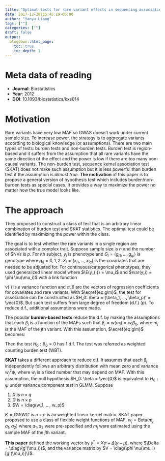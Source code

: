 ```yaml
---
title: "Optimal tests for rare variant effects in sequencing association studies"
date: 2017-12-28T15:45:19-06:00
author: "Yanyu Liang"
tags: [""]
categories: [""]
draft: false
output:
  blogdown::html_page:
    toc: true
    toc_depth: 1
---
```


$$
\newcommand\E{\text{E}}
\newcommand\nocr{\nonumber\\}
\newcommand\var{\text{Var}}
\newcommand\diag{\text{diag}}
$$

# Meta data of reading

* **Journal**: Biostatistics
* **Year**: 2012
* **DOI**: 10.1093/biostatistics/kxs014

# Motivation

Rare variants have very low MAF so GWAS doesn't work under current sample size. To increase power, the strategy is to aggregate variants according to biological knowledge (or assumptions). There are two main types of tests: burden tests and non-burden tests. Burden test is region-based and it suffers from the assumption that all rare variants have the same direction of the effect and the power is low if there are too many non-causal variants. The non-burden test, sequence kernel association test (SKAT) does not make such assumption but it is less powerful than burden test if the assumption is *almost true*. **The motivation** of this paper is to propose a general version of hypothesis test which includes burden/non-burden tests as special cases. It provides a way to maximize the power no matter how the true model looks like.

# The approach

They proposed to construct a class of test that is an arbitrary linear combination of burden test and SKAT statistics. The optimal test could be identified by maximizing the power within the class.

The goal is to test whether the rare variants in a single region are associated with a complex trait. Suppose sample size is $n$ and the number of SNVs is $p$. For $i$th subject, $y_i$ is phenotype and $G_i = (g_{i1}, ..., g_{ip})$ is genotype where $g_{ij} = 0, 1, 2$. $X_i = (x_{i1}, ..., x_{iq})$ is the covariates that are needed to be adjusted for. For continuous/categorical phenotypes, they used generalized linear model where $\E(y_{i}) = \mu_i$ and $\var(y_i) = \phi \nu(\mu_i)$ with a link function

  \begin{align}
    g(\mu_i) &= X_i \alpha + G_i \beta \label{eq:glm}
  \end{align}

$\nu(\cdot)$ is a variance function and $\alpha, \beta$ are the vectors of regression coefficients for covariates and rare variants. With $\eqref{eq:glm}$, the test for association can be constructed as $H_0: \beta = (\beta_1, ..., \beta_p)' = \vec{0}$. But such test suffers from large degree of freedom (d.f.) ($p$). To reduce d.f., additional assumptions were made.

The popular **burden-based tests** reduce the d.f. by making the assumptions that each $\beta_j$ is a function of the MAFs such that $\beta_j = w(m_j) = w_j\beta_0$, where $m_j$ is the MAF of the $j$th variant. With this assumption, $\eqref{eq:glm}$ becomes:

  \begin{align}
    g(\mu_i) &= X_i \alpha + \beta_0 \sum_{j = 1}^p w_j g_{ij} \label{eq:burden}
  \end{align}

Then the test $H_0: \beta_0 = 0$ has 1 d.f. The test was referred as weighted counting burden test (WBT).

**SKAT** takes a different approach to reduce d.f. It assumes that each $\beta_j$ independently follows an arbitrary distribution with mean zero and variance $w_j^2 \psi$, where $w_j$ is a fixed number that may depend on MAF. With this assumption, the null hypothesis $H_0: \beta = \vec{0}$ is equivalent to $H_0: \psi$ under variance component test in GLMM. Suppose

  1. $X$ is $n \times q$
  2. $G$ is $n \times p$
  3. $W = \diag(w_1, ..., w_p)$

$K = GWWG'$ is $n \times n$  is an weighted linear kernel matrix. SKAT paper proposed to use a class of flexible weight functions of MAF, $w_j = \text{Beta}(m_j, a_1, a_2)$ where $a_1, a_2$ were pre-specified and $m_j$ were estimated using the sample MAF of the $j$th variant.

**This paper** defined the working vector by $y^* = X\alpha + \Delta (y - \mu)$, where $\Delta = \diag\{g'(\mu_i))$, and the variance matrix by $V = \diag(\phi \nu(\mu_i)[g'(\mu_i)]\}$.

